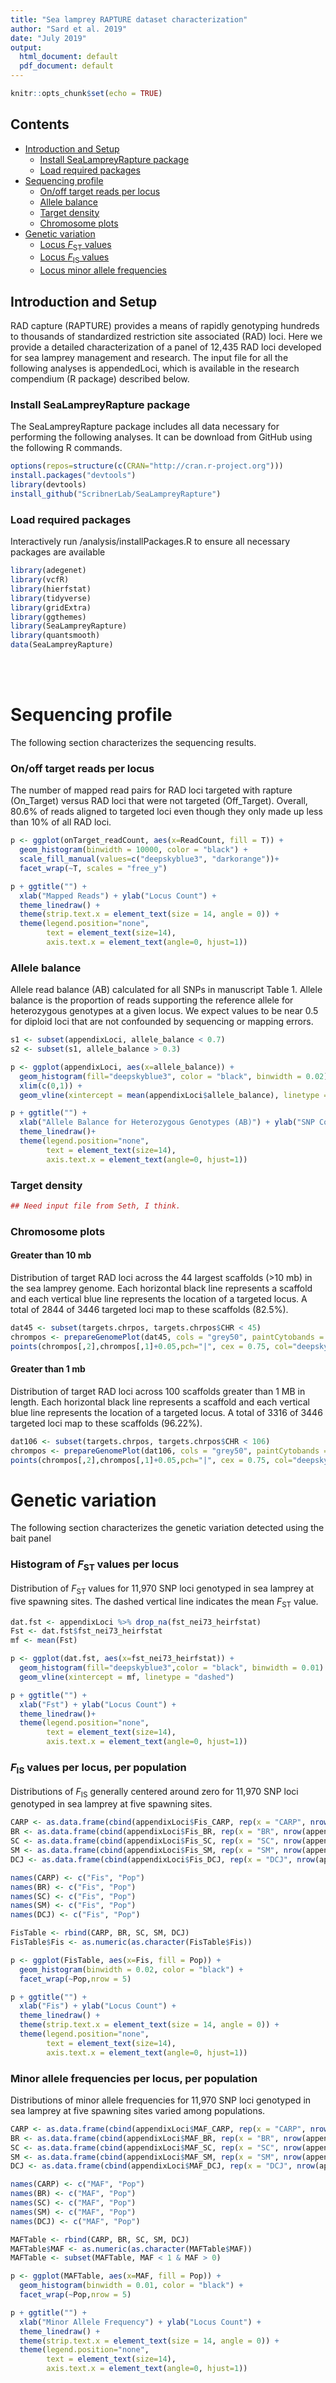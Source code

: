 ```yaml
---
title: "Sea lamprey RAPTURE dataset characterization"
author: "Sard et al. 2019"
date: "July 2019"
output:
  html_document: default
  pdf_document: default
---
```


```r
knitr::opts_chunk$set(echo = TRUE)
```

## Contents

* [Introduction and Setup](#Introduction)
     + [Install SeaLampreyRapture package](#SeaLampreyRapture)
     + [Load required packages](#Packages)
* [Sequencing profile](#SeqProfile)
     + [On/off target reads per locus](#Target)
     + [Allele balance](#AlleleBalance)
     + [Target density](#TargetDensity)
     + [Chromosome plots](#Chromo)
* [Genetic variation](#GenVar)
     + [Locus *F*~ST~ values](#Fst)
     + [Locus *F*~IS~ values](#Fis)
     + [Locus minor allele frequencies](#MAF)

## Introduction and Setup {#Introduction}

RAD capture (RAPTURE) provides a means of rapidly genotyping hundreds to thousands of standardized restriction site associated (RAD) loci. Here we provide a detailed characterization of a panel of 12,435 RAD loci developed for sea lamprey management and research. The input file for all the following analyses is appendedLoci, which is available in the research compendium (R package) described below.

### Install SeaLampreyRapture package {#SeaLampreyRapture}
The SeaLampreyRapture package includes all data necessary for performing the following analyses. It can be download from GitHub using the following R commands.

```r
options(repos=structure(c(CRAN="http://cran.r-project.org")))
install.packages("devtools")
library(devtools)
install_github("ScribnerLab/SeaLampreyRapture")
```

### Load required packages {#Packages}
Interactively run /analysis/installPackages.R to ensure all necessary packages are available
```r
library(adegenet)
library(vcfR)
library(hierfstat)
library(tidyverse)
library(gridExtra)
library(ggthemes)
library(SeaLampreyRapture)
library(quantsmooth)
data(SeaLampreyRapture)
```

<br>
<br>

# Sequencing profile {#SeqProfile}
The following section characterizes the sequencing results.

### On/off target reads per locus {#Target}
The number of mapped read pairs for RAD loci targeted with rapture (On_Target) versus RAD loci that were not targeted (Off_Target). Overall, 80.6% of reads aligned to targeted loci even though they only made up less than 10% of all RAD loci.
```r
p <- ggplot(onTarget_readCount, aes(x=ReadCount, fill = T)) +
  geom_histogram(binwidth = 10000, color = "black") +
  scale_fill_manual(values=c("deepskyblue3", "darkorange"))+
  facet_wrap(~T, scales = "free_y")

p + ggtitle("") +
  xlab("Mapped Reads") + ylab("Locus Count") +
  theme_linedraw() +
  theme(strip.text.x = element_text(size = 14, angle = 0)) +
  theme(legend.position="none",
        text = element_text(size=14),
        axis.text.x = element_text(angle=0, hjust=1))
```

### Allele balance {#AlleleBalance}
Allele read balance (AB) calculated for all SNPs in manuscript Table 1. Allele balance is the proportion of reads supporting the reference allele for heterozygous genotypes at a given locus. We expect values to be near 0.5 for diploid loci that are not confounded by sequencing or mapping errors.

```r
s1 <- subset(appendixLoci, allele_balance < 0.7)
s2 <- subset(s1, allele_balance > 0.3)

p <- ggplot(appendixLoci, aes(x=allele_balance)) +
  geom_histogram(fill="deepskyblue3", color = "black", binwidth = 0.02) +
  xlim(c(0,1)) +
  geom_vline(xintercept = mean(appendixLoci$allele_balance), linetype = "dashed")

p + ggtitle("") +
  xlab("Allele Balance for Heterozygous Genotypes (AB)") + ylab("SNP Count") +
  theme_linedraw()+
  theme(legend.position="none",
        text = element_text(size=14),
        axis.text.x = element_text(angle=0, hjust=1))
```


### Target density {#TargetDensity}

```r
## Need input file from Seth, I think.
```

### Chromosome plots {#Chromo}
#### Greater than 10 mb
Distribution of target RAD loci across the 44 largest scaffolds (>10 mb) in the sea lamprey
genome. Each horizontal black line represents a scaffold and each vertical blue line represents the
location of a targeted locus. A total of 2844 of 3446 targeted loci map to these scaffolds (82.5%).

```r
dat45 <- subset(targets.chrpos, targets.chrpos$CHR < 45)
chrompos <- prepareGenomePlot(dat45, cols = "grey50", paintCytobands = TRUE, bleach = 0, topspace = 1, cex = 2, sexChromosomes = FALSE)
points(chrompos[,2],chrompos[,1]+0.05,pch="|", cex = 0.75, col="deepskyblue4")
```

#### Greater than 1 mb
Distribution of target RAD loci across 100 scaffolds greater than 1 MB in length. Each horizontal black line represents a scaffold and each vertical blue line represents the location of a targeted locus. A total of 3316 of 3446 targeted loci map to these scaffolds (96.22%).

```r
dat106 <- subset(targets.chrpos, targets.chrpos$CHR < 106)
chrompos <- prepareGenomePlot(dat106, cols = "grey50", paintCytobands = TRUE, bleach = 0, topspace = 1, cex = 2, sexChromosomes = FALSE)
points(chrompos[,2],chrompos[,1]+0.05,pch="|", cex = 0.75, col="deepskyblue4")
```


# Genetic variation {#GenVar}
The following section characterizes the genetic variation detected using the bait panel

### Histogram of *F*~ST~ values per locus {#Fst}
Distribution of *F*~ST~ values for 11,970 SNP loci genotyped in sea lamprey at five spawning sites. The dashed vertical line indicates the mean *F*~ST~ value.

```r
dat.fst <- appendixLoci %>% drop_na(fst_nei73_heirfstat)
Fst <- dat.fst$fst_nei73_heirfstat
mf <- mean(Fst)

p <- ggplot(dat.fst, aes(x=fst_nei73_heirfstat)) +
  geom_histogram(fill="deepskyblue3",color = "black", binwidth = 0.01) +
  geom_vline(xintercept = mf, linetype = "dashed")

p + ggtitle("") +
  xlab("Fst") + ylab("Locus Count") +
  theme_linedraw()+
  theme(legend.position="none",
        text = element_text(size=14),
        axis.text.x = element_text(angle=0, hjust=1))
```


### *F*~IS~ values per locus, per population {#Fis}
Distributions of *F*~IS~ generally centered around zero for 11,970 SNP loci genotyped in sea lamprey at five spawning sites.

```r
CARP <- as.data.frame(cbind(appendixLoci$Fis_CARP, rep(x = "CARP", nrow(appendixLoci))))
BR <- as.data.frame(cbind(appendixLoci$Fis_BR, rep(x = "BR", nrow(appendixLoci))))
SC <- as.data.frame(cbind(appendixLoci$Fis_SC, rep(x = "SC", nrow(appendixLoci))))
SM <- as.data.frame(cbind(appendixLoci$Fis_SM, rep(x = "SM", nrow(appendixLoci))))
DCJ <- as.data.frame(cbind(appendixLoci$Fis_DCJ, rep(x = "DCJ", nrow(appendixLoci))))

names(CARP) <- c("Fis", "Pop")
names(BR) <- c("Fis", "Pop")
names(SC) <- c("Fis", "Pop")
names(SM) <- c("Fis", "Pop")
names(DCJ) <- c("Fis", "Pop")

FisTable <- rbind(CARP, BR, SC, SM, DCJ)
FisTable$Fis <- as.numeric(as.character(FisTable$Fis))

p <- ggplot(FisTable, aes(x=Fis, fill = Pop)) +
  geom_histogram(binwidth = 0.02, color = "black") +
  facet_wrap(~Pop,nrow = 5)

p + ggtitle("") +
  xlab("Fis") + ylab("Locus Count") +
  theme_linedraw() +
  theme(strip.text.x = element_text(size = 14, angle = 0)) +
  theme(legend.position="none",
        text = element_text(size=14),
        axis.text.x = element_text(angle=0, hjust=1))
```




### Minor allele frequencies per locus, per population {#MAF}
Distributions of minor allele frequencies for 11,970 SNP loci genotyped in sea lamprey at five spawning sites varied among populations.

```r
CARP <- as.data.frame(cbind(appendixLoci$MAF_CARP, rep(x = "CARP", nrow(appendixLoci))))
BR <- as.data.frame(cbind(appendixLoci$MAF_BR, rep(x = "BR", nrow(appendixLoci))))
SC <- as.data.frame(cbind(appendixLoci$MAF_SC, rep(x = "SC", nrow(appendixLoci))))
SM <- as.data.frame(cbind(appendixLoci$MAF_SM, rep(x = "SM", nrow(appendixLoci))))
DCJ <- as.data.frame(cbind(appendixLoci$MAF_DCJ, rep(x = "DCJ", nrow(appendixLoci))))

names(CARP) <- c("MAF", "Pop")
names(BR) <- c("MAF", "Pop")
names(SC) <- c("MAF", "Pop")
names(SM) <- c("MAF", "Pop")
names(DCJ) <- c("MAF", "Pop")

MAFTable <- rbind(CARP, BR, SC, SM, DCJ)
MAFTable$MAF <- as.numeric(as.character(MAFTable$MAF))
MAFTable <- subset(MAFTable, MAF < 1 & MAF > 0)

p <- ggplot(MAFTable, aes(x=MAF, fill = Pop)) +
  geom_histogram(binwidth = 0.01, color = "black") +
  facet_wrap(~Pop,nrow = 5)

p + ggtitle("") +
  xlab("Minor Allele Frequency") + ylab("Locus Count") +
  theme_linedraw() +
  theme(strip.text.x = element_text(size = 14, angle = 0)) +
  theme(legend.position="none",
        text = element_text(size=14),
        axis.text.x = element_text(angle=0, hjust=1))
```


